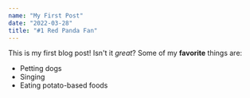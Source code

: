 ```yaml
---
name: "My First Post"
date: "2022-03-28"
title: "#1 Red Panda Fan"
---
```


This is my first blog post! Isn't it *great*?
Some of my **favorite** things are:
* Petting dogs
* Singing
* Eating potato-based foods